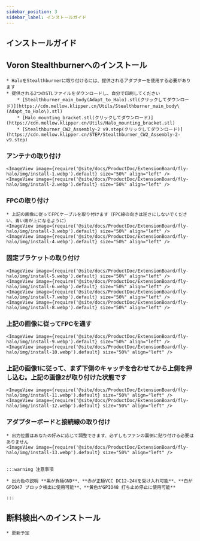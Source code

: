 ```yaml
---
sidebar_position: 3
sidebar_label: インストールガイド
---
```


## インストールガイド

## Voron Stealthburnerへのインストール

    * HaloをStealthburnerに取り付けるには、提供されるアダプターを使用する必要があります
    * 提供される2つのSTLファイルをダウンロードし、自分で印刷してください
        * [Stealthburner_main_body(Adapt_to_Halo).stl(クリックしてダウンロード)](https://cdn.mellow.klipper.cn/Utils/Stealthburner_main_body\(Adapt_to_Halo\).stl)
        * [Halo_mounting_bracket.stl(クリックしてダウンロード)](https://cdn.mellow.klipper.cn/Utils/Halo_mounting_bracket.stl)
        * [Stealthburner_CW2_Assembly-2 v9.step(クリックしてダウンロード)](https://cdn.mellow.klipper.cn/STEP/Stealthburner_CW2_Assembly-2-v9.step)

### アンテナの取り付け
    <ImageView image={require('@site/docs/ProductDoc/ExtensionBoard/fly-halo/img/install-1.webp').default} size="50%" align="left" />
    <ImageView image={require('@site/docs/ProductDoc/ExtensionBoard/fly-halo/img/install-2.webp').default} size="50%" align="left" />

### FPCの取り付け
    * 上記の画像に従ってFPCケーブルを取り付けます（FPC線の向きは逆さにしないでください、青い面が上になるように）
    <ImageView image={require('@site/docs/ProductDoc/ExtensionBoard/fly-halo/img/install-3.webp').default} size="50%" align="left" />
    <ImageView image={require('@site/docs/ProductDoc/ExtensionBoard/fly-halo/img/install-4.webp').default} size="50%" align="left" />

### 固定ブラケットの取り付け

    <ImageView image={require('@site/docs/ProductDoc/ExtensionBoard/fly-halo/img/install-5.webp').default} size="50%" align="left" />
    <ImageView image={require('@site/docs/ProductDoc/ExtensionBoard/fly-halo/img/install-6.webp').default} size="50%" align="left" />
    <ImageView image={require('@site/docs/ProductDoc/ExtensionBoard/fly-halo/img/install-7.webp').default} size="50%" align="left" />
    <ImageView image={require('@site/docs/ProductDoc/ExtensionBoard/fly-halo/img/install-8.webp').default} size="50%" align="left" />

### 上記の画像に従ってFPCを通す

    <ImageView image={require('@site/docs/ProductDoc/ExtensionBoard/fly-halo/img/install-9.webp').default} size="50%" align="left" />
    <ImageView image={require('@site/docs/ProductDoc/ExtensionBoard/fly-halo/img/install-10.webp').default} size="50%" align="left" />

### 上記の画像1に従って、まず下側のキャッチを合わせてから上側を押し込む。上記の画像2が取り付けた状態です

    <ImageView image={require('@site/docs/ProductDoc/ExtensionBoard/fly-halo/img/install-11.webp').default} size="50%" align="left" />
    <ImageView image={require('@site/docs/ProductDoc/ExtensionBoard/fly-halo/img/install-12.webp').default} size="50%" align="left" />

### アダプターボードと接続線の取り付け
    * 出力位置はあなたの好みに応じて調整できます、必ずしもファンの裏側に貼り付ける必要はありません
    <ImageView image={require('@site/docs/ProductDoc/ExtensionBoard/fly-halo/img/install-13.webp').default} size="50%" align="left" />


    :::warning 注意事項

    * 出力色の説明 **黒が負極GND**、**赤が正極VCC DC12-24Vを受け入れ可能**、**白がGPIO47 ブロック検出に使用可能**、**黄色がGPIO48 打ち止め停止に使用可能**

    :::

## 断料検出へのインストール

    * 更新予定